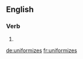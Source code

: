 ==English==

===Verb===
{{head|en}}

# {{en-third-person singular of|uniformize}}

[[de:uniformizes]]
[[fr:uniformizes]]